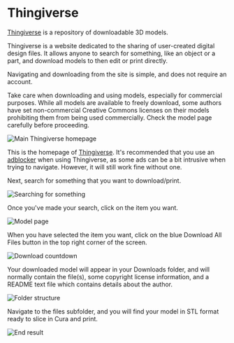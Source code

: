 
# Thingiverse

[Thingiverse](https://thingiverse.com) is a repository of downloadable 3D models.

Thingiverse is a website dedicated to the sharing of user-created digital design files. It allows anyone to search for something, like an object or a part, and download models to then edit or print directly. 

Navigating and downloading from the site is simple, and does not require an account.


<Callout type="warning" emoji="⚠️">
Take care when downloading and using models, especially for commercial purposes. While all models are available to freely download, some authors have set non-commercial Creative Commons licenses on their models prohibiting them from being used commercially. Check the model page carefully before proceeding.
</Callout>

![Main Thingiverse homepage](/public/thingiverse1.png)

This is the homepage of [Thingiverse](https://thingiverse.com). It's recommended that you use an [adblocker](https://ublockorigin.com/) when using Thingiverse, as some ads can be a bit intrusive when trying to navigate. However, it will still work fine without one.

Next, search for something that you want to download/print.

![Searching for something](/public/thingiverse2.png)

Once you've made your search, click on the item you want.

![Model page](/public/thingiverse3.png)

When you have selected the item you want, click on the blue Download All Files button in the top right corner of the screen.

![Download countdown](/public/thingiverse4.png)

Your downloaded model will appear in your Downloads folder, and will normally contain the file(s), some copyright license information, and a README text file which contains details about the author.

![Folder structure](/public/thingiverse5.png)

Navigate to the files subfolder, and you will find your model in STL format ready to slice in Cura and print.

![End result](/public/thingiverse6.png)